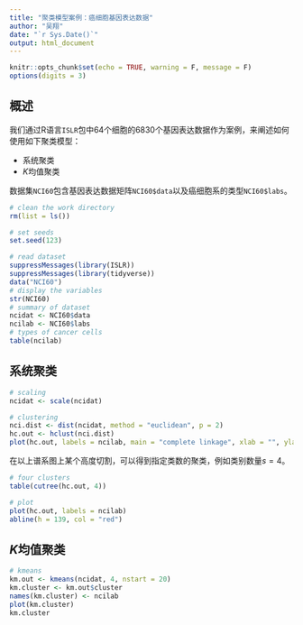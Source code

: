 ```yaml
---
title: "聚类模型案例：癌细胞基因表达数据"
author: "吴翔"
date: "`r Sys.Date()`"
output: html_document
---
```


```r

knitr::opts_chunk$set(echo = TRUE, warning = F, message = F)
options(digits = 3)

```
## 概述

我们通过R语言`ISLR`包中64个细胞的6830个基因表达数据作为案例，来阐述如何使用如下聚类模型：

- 系统聚类
- $K$均值聚类

数据集`NCI60`包含基因表达数据矩阵`NCI60$data`以及癌细胞系的类型`NCI60$labs`。

```r

# clean the work directory
rm(list = ls())

# set seeds
set.seed(123)

# read dataset
suppressMessages(library(ISLR))
suppressMessages(library(tidyverse))
data("NCI60")
# display the variables
str(NCI60)
# summary of dataset
ncidat <- NCI60$data
ncilab <- NCI60$labs
# types of cancer cells
table(ncilab)

```

## 系统聚类

```r

# scaling
ncidat <- scale(ncidat)

# clustering
nci.dist <- dist(ncidat, method = "euclidean", p = 2)
hc.out <- hclust(nci.dist)
plot(hc.out, labels = ncilab, main = "complete linkage", xlab = "", ylab = "")

```

在以上谱系图上某个高度切割，可以得到指定类数的聚类，例如类别数量$s = 4$。

```r

# four clusters
table(cutree(hc.out, 4))

# plot
plot(hc.out, labels = ncilab)
abline(h = 139, col = "red")

```

## $K$均值聚类

```r

# kmeans
km.out <- kmeans(ncidat, 4, nstart = 20)
km.cluster <- km.out$cluster
names(km.cluster) <- ncilab
plot(km.cluster)
km.cluster

```

